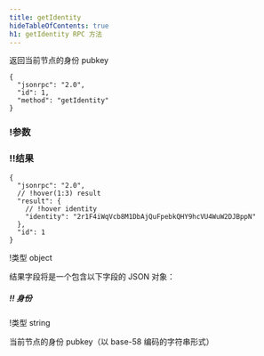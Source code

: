 ```yaml
---
title: getIdentity
hideTableOfContents: true
h1: getIdentity RPC 方法
---
```


返回当前节点的身份 pubkey

<APIMethod>

```jsonc !!request curl
{
  "jsonrpc": "2.0",
  "id": 1,
  "method": "getIdentity"
}
```

### !参数

### !!结果

```jsonc !response
{
  "jsonrpc": "2.0",
  // !hover(1:3) result
  "result": {
    // !hover identity
    "identity": "2r1F4iWqVcb8M1DbAjQuFpebkQHY9hcVU4WuW2DJBppN"
  },
  "id": 1
}
```

!类型 object

结果字段将是一个包含以下字段的 JSON 对象：

##### !! 身份

!类型 string

当前节点的身份 pubkey（以 base-58 编码的字符串形式）

</APIMethod>
